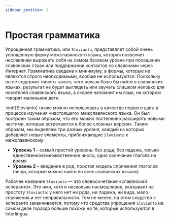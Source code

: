 ```yaml
---
sidebar_position: 8
---
```



# Простая грамматика

Упрощенная грамматика, или `Slovianto`, представляет собой очень упрощенную форму межславянского языка, которая позволяет неславянам выражать себя на самом базовом уровне при посещении славянских стран или поддержании контактов со славянами через Интернет. Грамматика сведена к минимуму, а формы, которые не являются строго необходимыми, вообще не используются. Поскольку он не содержит ничего такого, чего нельзя было бы найти в славянских языках, результат не будет выглядеть или звучать слишком неловко для носителей славянского языка, а скорее напомнит им язык, на котором говорят маленькие дети.

:notr[Slovianto] также можно использовать в качестве первого шага в процессе изучения «настоящего» межславянского языка. Он был построен таким образом, что его можно постепенно расширять новыми частями, которые встречаются в более сложных версиях. Таким образом, мы выделяем три разных уровня, каждый из которых добавляет новые элементы, приближающие `Slovianto` к межславянскому:

- **Уровень 1** – самый простой уровень: без рода, без падежа, только единственное/множественное число, одно окончание глагола на время
- **Уровень 2** – введение в род, простая модель спряжения глаголов (вещи, которые можно найти во всех славянских языках)

Рабочее название `Slovianto` — это словосочетание «славянский эсперанто». Это имя, хотя и несколько насмешливое, указывает на простоту `Slovianto`: у него нет ни рода, ни падежа, ни вида, мало спряжения и нет неправильности. Тем не менее, на этом сходство с эсперанто заканчивается, потому что средства упрощения `Slovianto` на самом деле гораздо больше похожи на те, которые используются в Interlingua.

<DocCardList />

